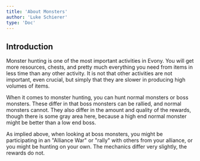 ```yaml
---
title: 'About Monsters'
author: 'Luke Schierer'
type: 'Doc'
---
```


## Introduction

Monster hunting is one of the most important activities in Evony.  You will get
more resources, chests, and pretty much everything you need from items in less
time than any other activity.  It is not that other activities are not
important, even crucial, but simply that they are slower in producing high
volumes of items.

When it comes to monster hunting, you can hunt normal monsters or boss
monsters.  These differ in that boss monsters can be rallied, and normal
monsters cannot.  They also differ in the amount and quality of the rewards,
though there is some gray area here, because a high end normal monster might be
better than a low end boss.

As implied above, when looking at boss monsters, you might be participating in
an "Alliance War" or "rally" with others from your alliance, or you might be
hunting on your own.  The mechanics differ very slightly, the rewards do not.

